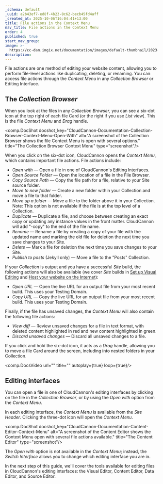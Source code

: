 ```yaml
---
_schema: default
_uuid: a2b43ef7-ed8f-4b23-8c62-becb45fd4aff
_created_at: 2025-10-06T16:04:41+13:00
title: File actions in the Context Menu
nav_title: File actions in the Context Menu
order: 4
published: true
start_nav_group:
image: >-
  https://cc-dam.imgix.net/documentation/images/default-thumbnail/2023-Q4/CloudCannon-Documentation-Thumbnail.png
description:
---
```

File actions are one method of editing your website content, allowing you to perform file-level actions like duplicating, deleting, or renaming. You can access file actions through the *Context Menu* in any *Collection Browser* or Editing Interface.

## The *Collection Browser*

When you look at the files in any *Collection Browser*, you can see a six-dot icon at the top right of each file Card (or the right if you use *List* view). This is the file *Context Menu* and *Drag* handle.

<comp.DocShot docshot_key="CloudCannon-Documentation-Collection-Browser-Context-Menu-Open-With" alt="A screenshot of the Collection Browser shows the file Context Menu is open with several options." title="The Collection Browser Context Menu" type="screenshot"/>

When you click on the six-dot icon, CloudCannon opens the *Context Menu*, which contains important file actions. File actions include:

* *Open with* — Open a file in one of CloudCannon's Editing Interfaces.
* *Open Source Folder* — Open the location of a file in the File Browser.
* *Copy Source Path* — Copy the file path for a file, relative to your Site source folder.
* *Move to new folder* — Create a new folder within your Collection and move a file to that folder.
* *Move up a folder* — Move a file to the folder above it in your Collection. Note: This option is not available if the file is at the top level of a Collection.
* *Duplicate* — Duplicate a file, and choose between creating an exact copy or updating any instance values in the front matter. CloudCannon will add "-copy" to the end of the file name.
* *Rename* — Rename a file by creating a copy of your file with the updated name and marking the old file for deletion the next time you save changes to your Site.
* *Delete* — Mark a file for deletion the next time you save changes to your Site.
* *Publish to posts* (Jekyll only) — Move a file to the "Posts" Collection.

If your *Collection* is output and you have a successful *Site* build, the following actions will also be available (we cover *Site* builds in [Set up Visual Editing](/documentation/guides/set-up-visual-editing) and [Host your website on the Internet](/documentation/guides/host-your-website)):

* *Open URL* — Open the live URL for an output file from your most recent build. This uses your Testing Domain.
* *Copy URL* — Copy the live URL for an output file from your most recent build. This uses your Testing Domain.

Finally, if the file has unsaved changes, the *Context Menu* will also contain the following file actions:

* *View diff* — Review unsaved changes for a file in text format, with deleted content highlighted in red and new content highlighted in green.
* *Discard unsaved changes* — Discard all unsaved changes to a file.

If you click and hold the six-dot icon, it acts as a *Drag* handle, allowing you to move a file Card around the screen, including into nested folders in your Collection.

<comp.DocsVideo url="" title="" autoplay={true} loop={true}/>

## Editing interfaces

You can open a file in one of CloudCannon's editing interfaces by clicking on the file in the *Collection Browser*, or by using the *Open with* option from the *Context Menu*.

In each editing interface, the *Context Menu* is available from the *Site Header*. Clicking the three-dot icon will open the *Context Menu*.

<comp.DocShot docshot_key="CloudCannon-Documentation-Content-Editor-Context-Menu" alt="A screenshot of the Content Editor shows the Context Menu open with several file actions available." title="The Content Editor" type="screenshot"/>

The *Open with* option is not available in the *Context Menu*; instead, the *Switch Interface* allows you to change which editing interface you are in.

In the next step of this guide, we'll cover the tools available for editing files in CloudCannon's editing interfaces: the Visual Editor, Content Editor, Data Editor, and Source Editor.